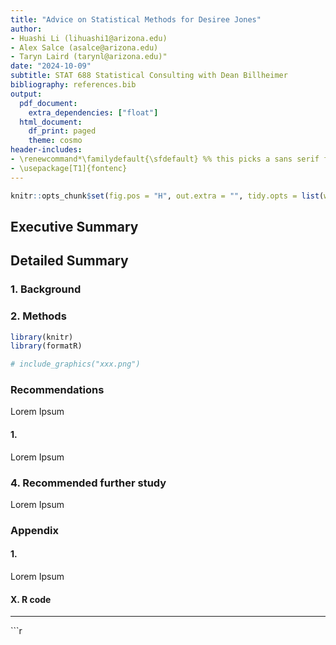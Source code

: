 ```yaml
---
title: "Advice on Statistical Methods for Desiree Jones"
author: 
- Huashi Li (lihuashi1@arizona.edu)
- Alex Salce (asalce@arizona.edu)
- Taryn Laird (tarynl@arizona.edu)"
date: "2024-10-09"
subtitle: STAT 688 Statistical Consulting with Dean Billheimer
bibliography: references.bib
output: 
  pdf_document:
    extra_dependencies: ["float"]
  html_document:
    df_print: paged
    theme: cosmo
header-includes:
- \renewcommand*\familydefault{\sfdefault} %% this picks a sans serif font
- \usepackage[T1]{fontenc}
---
```


```r
knitr::opts_chunk$set(fig.pos = "H", out.extra = "", tidy.opts = list(width.cutoff = 60), tidy = TRUE)
```

## Executive Summary



## **Detailed Summary**

### **1. Background**



### **2. Methods**


```r
library(knitr)
library(formatR)
```

```r
# include_graphics("xxx.png")
```



### **Recommendations**

Lorem Ipsum

#### **1.**

Lorem Ipsum


### **4. Recommended further study**

Lorem Ipsum


### **Appendix**

#### **1. **
Lorem Ipsum

#### **X. R code**

----------------------------------------

```r


